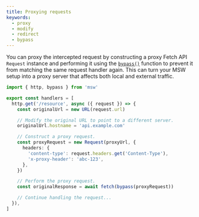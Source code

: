 ```yaml
---
title: Proxying requests
keywords:
  - proxy
  - modify
  - redirect
  - bypass
---
```


You can proxy the intercepted request by constructing a proxy Fetch API `Request` instance and performing it using the [`bypass()`](/docs/api/bypass) function to prevent it from matching the same request handler again. This can turn your MSW setup into a proxy server that affects both local and external traffic.

```ts /bypass/ {7-8,10-16,18-19}
import { http, bypass } from 'msw'

export const handlers = [
  http.get('/resource', async ({ request }) => {
    const originalUrl = new URL(request.url)

    // Modify the original URL to point to a different server.
    originalUrl.hostname = 'api.example.com'

    // Construct a proxy request.
    const proxyRequest = new Request(proxyUrl, {
      headers: {
        'content-type': request.headers.get('Content-Type'),
        'x-proxy-header': 'abc-123',
      },
    })

    // Perform the proxy request.
    const originalResponse = await fetch(bypass(proxyRequest))

    // Continue handling the request...
  }),
]
```


<PageCard
  icon={CubeTransparentIcon}
  url="/docs/api/bypass"
  title="bypass"
  description="API reference for the `bypass` function."
/>
